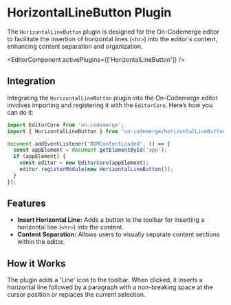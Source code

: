 # HorizontalLineButton Plugin

The `HorizontalLineButton` plugin is designed for the On-Codemerge editor to facilitate the insertion of horizontal lines (`<hr>`) into the editor's content, enhancing content separation and organization.


<EditorComponent activePlugins={['HorizontalLineButton']} />

## Integration

Integrating the `HorizontalLineButton` plugin into the On-Codemerge editor involves importing and registering it with the `EditorCore`. Here’s how you can do it:

```jsx title="Initialize and Register HorizontalLineButton"
import EditorCore from 'on-codemerge';
import { HorizontalLineButton } from 'on-codemerge/horizontalLineButton';

document.addEventListener('DOMContentLoaded', () => {
  const appElement = document.getElementById('app');
  if (appElement) {
    const editor = new EditorCore(appElement);
    editor.registerModule(new HorizontalLineButton());
  }
});
```

## Features

- **Insert Horizontal Line:** Adds a button to the toolbar for inserting a horizontal line (`<hr>`) into the content.
- **Content Separation:** Allows users to visually separate content sections within the editor.

## How it Works

The plugin adds a 'Line' icon to the toolbar. When clicked, it inserts a horizontal line followed by a paragraph with a non-breaking space at the cursor position or replaces the current selection.
